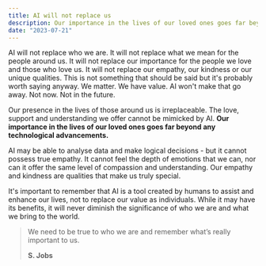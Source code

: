 ```yaml
---
title: AI will not replace us
description: Our importance in the lives of our loved ones goes far beyond any technological advancements. 
date: "2023-07-21"
---
```


AI will not replace who we are. It will not replace what we mean for the people around us. It will not replace our importance for the people we love and those who love us. It will not replace our empathy, our kindness or our unique qualities. This is not something that should be said but it's probably worth saying anyway. We matter. We have value. AI won't make that go away. Not now. Not in the future.

Our presence in the lives of those around us is irreplaceable. The love, support and understanding we offer cannot be mimicked by AI. **Our importance in the lives of our loved ones goes far beyond any technological advancements.**

AI may be able to analyse data and make logical decisions - but it cannot possess true empathy. It cannot feel the depth of emotions that we can, nor can it offer the same level of compassion and understanding. Our empathy and kindness are qualities that make us truly special.

It's important to remember that AI is a tool created by humans to assist and enhance our lives, not to replace our value as individuals. While it may have its benefits, it will never diminish the significance of who we are and what we bring to the world.

> We need to be true to who we are and remember what’s really important to us.
>
> **S. Jobs**